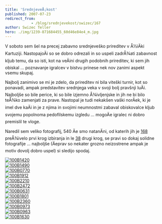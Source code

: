 ```yaml
---
title: 'SrednjeveÅ¡kost'
published: 2007-07-23
redirect_from: 
            - /blog/srednjevekost/swizec/167
author: Swizec Teller
hero: ./img/1239-871684455_60d46e84e4_m.jpg
---
```

V soboto sem šel na precej zabavno srednjeveško prireditev v Å½iÄki Kartuziji. NastopajoÄi so se dobro odrezali in so uspeli zadrÅ¾ati zabavnost kljub temu, da so isti, kot na veÄini drugih podobnih prireditev, ki sem jih obiskal ... poznavanje igralcev v bistvu prinese nek nov zanimi aspekt vsemu skupaj.

Najbolj zanimivo se mi je zdelo, da prireditev ni bila viteški turnir, kot so ponavadi, ampak predstavitev srednjega veka v svoji bolj pravšnji luÄi. Najboljše so bile perice, ki so bile izjemno Å¾ivljenjske in jih ne bi bilo teÅ¾ko zamenjati za prave. Nastopal je tudi nekakšen vaški norÄek, ki je imel dve kaÄi in je z njima in svojimi neumnostmi zabaval obiskovalce kljub svojemu popolnoma pedofilskemu izgledu ... mogoÄe igralec ni dobro premislil te vloge.

Naredil sem veliko fotografij, 540 Äe smo natanÄni, od katerih jih je [168](http://picasaweb.google.com/swizec/OgnjenaKartuzija) preÅ¾ivelo prvi krog izbiranja in le [38](http://picasaweb.google.com/swizec/OgnjenaKartuzija) drugi krog, se pravi so dokaj solidne fotografije ... najboljše (Äeprav so nekater grozno neizostrene ampak je motiv dovolj dobro uspel) si sledijo spodaj.

[![100B1420](./img/1239-871684455_60d46e84e4_m.jpg)](http://www.flickr.com/photos/swiz/871684455/ "Photo Sharing")  
[![100B1490](./img/1289-872536922_ad1cb11c53_m.jpg)](http://www.flickr.com/photos/swiz/872536922/ "Photo Sharing")  
[![100B0770](./img/1330-872528270_ddab45935f_m.jpg)](http://www.flickr.com/photos/swiz/872528270/ "Photo Sharing")  
[![100B1912](./img/1420-872542428_35219e8284_m.jpg)](http://www.flickr.com/photos/swiz/872542428/ "Photo Sharing")  
[![100B2210](./img/1278-872546930_72fe8e3162_m.jpg)](http://www.flickr.com/photos/swiz/872546930/ "Photo Sharing")  
[![100B2472](./img/1438-871698261_986cd898ff_m.jpg)](http://www.flickr.com/photos/swiz/871698261/ "Photo Sharing")  
[![100B0631](./img/1163-871676069_4b0d183a16_m.jpg)](http://www.flickr.com/photos/swiz/871676069/ "Photo Sharing")  
[![100B1801](./img/1008-872540962_5aa82d73fb_m.jpg)](http://www.flickr.com/photos/swiz/872540962/ "Photo Sharing")  
[![100B2360](./img/1127-871697027_2e2e4db254_m.jpg)](http://www.flickr.com/photos/swiz/871697027/ "Photo Sharing")  
[![100B0973](./img/1071-872531406_1e225b0f2a_m.jpg)](http://www.flickr.com/photos/swiz/872531406/ "Photo Sharing")  
[![100B0963](./img/1383-871680047_4598faeb46_m.jpg)](http://www.flickr.com/photos/swiz/871680047/ "Photo Sharing")  
[![100B1630](./img/1339-872539552_9c1f86907a_m.jpg)](http://www.flickr.com/photos/swiz/872539552/ "Photo Sharing")